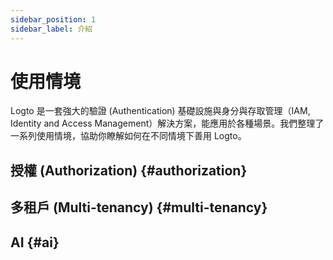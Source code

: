 ```yaml
---
sidebar_position: 1
sidebar_label: 介紹
---
```



# 使用情境

Logto 是一套強大的驗證 (Authentication) 基礎設施與身分與存取管理（IAM, Identity and Access Management）解決方案，能應用於各種場景。我們整理了一系列使用情境，協助你瞭解如何在不同情境下善用 Logto。

## 授權 (Authorization) \{#authorization}

<AuthorizationCatalog headingLevel={3} />

## 多租戶 (Multi-tenancy) \{#multi-tenancy}

<MultiTenancyCatalog headingLevel={3} />

## AI \{#ai}

<AiCatalog headingLevel={3} />
